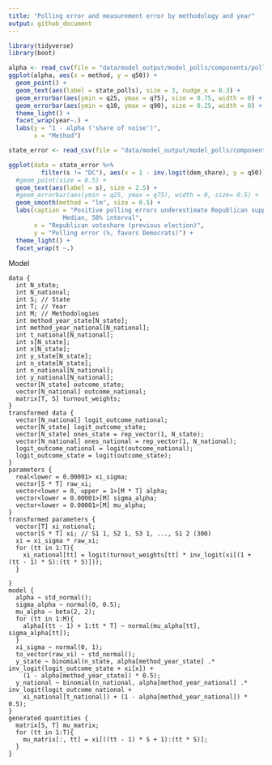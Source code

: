 ```yaml
---
title: "Polling error and measurement error by methodology and year"
output: github_document
---
```


```r
library(tidyverse)
library(boot)
```

```r
alpha <- read_csv(file = "data/model_output/model_polls/components/polling_error_measurement_error/by_methodology_year_alpha.Rds")
ggplot(alpha, aes(x = method, y = q50)) +
  geom_point() +
  geom_text(aes(label = state_polls), size = 3, nudge_x = 0.3) +
  geom_errorbar(aes(ymin = q25, ymax = q75), size = 0.75, width = 0) +
  geom_errorbar(aes(ymin = q10, ymax = q90), size = 0.25, width = 0) +
  theme_light() +
  facet_wrap(year~.) +
  labs(y = "1 - alpha ('share of noise')",
       x = "Method")
```


```r
state_error <- read_csv(file = "data/model_output/model_polls/components/polling_error_measurement_error/by_methodology_year_state_error.Rds")

ggplot(data = state_error %>%
         filter(s != "DC"), aes(x = 1 - inv.logit(dem_share), y = q50)) +
  #geom_point(size = 0.5) +
  geom_text(aes(label = s), size = 2.5) +
  #geom_errorbar(aes(ymin = q25, ymax = q75), width = 0, size= 0.5) +
  geom_smooth(method = "lm", size = 0.5) +
  labs(caption = "Positive polling errors underestimate Republican support
               Median, 50% interval",
       x = "Republican voteshare (previous election)",
       y = "Polling error (%, favors Democrats)") +
  theme_light() +
  facet_wrap(t ~.)
```

Model

```
data {
  int N_state;
  int N_national;
  int S; // State
  int T; // Year
  int M; // Methodologies
  int method_year_state[N_state];
  int method_year_national[N_national];
  int t_national[N_national];
  int s[N_state];
  int x[N_state];
  int y_state[N_state];
  int n_state[N_state];
  int n_national[N_national];
  int y_national[N_national];
  vector[N_state] outcome_state;
  vector[N_national] outcome_national;
  matrix[T, S] turnout_weights;
}
transformed data {
  vector[N_national] logit_outcome_national;
  vector[N_state] logit_outcome_state;
  vector[N_state] ones_state = rep_vector(1, N_state);
  vector[N_national] ones_national = rep_vector(1, N_national);
  logit_outcome_national = logit(outcome_national);
  logit_outcome_state = logit(outcome_state);
}
parameters {
  real<lower = 0.00001> xi_sigma;
  vector[S * T] raw_xi;
  vector<lower = 0, upper = 1>[M * T] alpha;
  vector<lower = 0.00001>[M] sigma_alpha;
  vector<lower = 0.00001>[M] mu_alpha;
}
transformed parameters {
  vector[T] xi_national;
  vector[S * T] xi; // S1 1, S2 1, S3 1, ..., S1 2 (300)
  xi = xi_sigma * raw_xi;
  for (tt in 1:T){
    xi_national[tt] = logit(turnout_weights[tt] * inv_logit(xi[(1 + (tt - 1) * S):(tt * S)]));
  }

}
model {
  alpha ~ std_normal();
  sigma_alpha ~ normal(0, 0.5);
  mu_alpha ~ beta(2, 2);
  for (tt in 1:M){
    alpha[(tt - 1) + 1:tt * T] ~ normal(mu_alpha[tt], sigma_alpha[tt]);
  }
  xi_sigma ~ normal(0, 1);
  to_vector(raw_xi) ~ std_normal();
  y_state ~ binomial(n_state, alpha[method_year_state] .* inv_logit(logit_outcome_state + xi[x]) +
    (1 - alpha[method_year_state]) * 0.5);
  y_national ~ binomial(n_national, alpha[method_year_national] .* inv_logit(logit_outcome_national +
    xi_national[t_national]) + (1 - alpha[method_year_national]) * 0.5);
}
generated quantities {
  matrix[S, T] mu_matrix;
  for (tt in 1:T){
    mu_matrix[:, tt] = xi[((tt - 1) * S + 1):(tt * S)];
  }
}
```